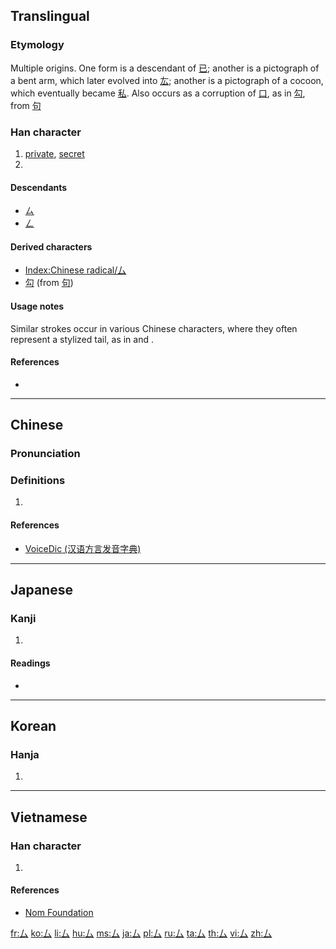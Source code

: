 {{character info/new}}
{{also|マ|ㇺ|ム|ﾑ|ㄙ|私}}
==Translingual==
{{stroke order|type=animate}}

===Etymology===
{{Han etyl}}
Multiple origins. One form is a descendant of [[已]]; another is a pictograph of a bent arm, which later evolved into [[厷]]; another is a pictograph of a cocoon, which eventually became [[私]]. Also occurs as a corruption of [[口]], as in [[勾]], from [[句]]

===Han character===
{{Han char|rn=28|rad=厶|as=00|sn=2|four=20730|canj=VI,XVI}}

# [[private]], [[secret]]
# {{mul-kangxi radical-def}}

====Descendants====
* [[ㄙ]]
* [[ㄥ]]

====Derived characters====
* [[Index:Chinese radical/厶]]
* [[勾]] (from [[句]]) {{qualifier|as corruption of [[口]]}}

====Usage notes====
Similar strokes occur in various Chinese characters, where they often represent a stylized tail, as in {{m|mul|离||beast|sc=Hani}} and {{m|mul|鬼||demon|sc=Hani}}.

====References====
* {{Han ref|kx=0163.200|dkj=03057|dj=0371.250|hdz=10383.090|uh=53B6|ud=21430}}

----

==Chinese==
{{zh-forms}}

===Pronunciation===
{{zh-pron
|m=sī,mǒu
|c=si1,mau5
|h=pfs=sṳ̂
|mn=su/mó͘
|mn-t=se1
|w=
|mc=y
|oc=y
|cat=a
}}

===Definitions===
{{zh-hanzi}}

# {{rfdef|zh}}

====References====
* [http://cn.voicedic.com/ VoiceDic (汉语方言发音字典)]

----

==Japanese==

===Kanji===
{{ja-kanji|grade=9|rs=厶00}}

# {{defn|lang=ja|sort=厶00}}

====Readings====
* {{ja-readings|on=[[し]] (shi), [[ぼう]] (bō), [[む]] (mu)|kun=[[ござる]] (gozaru)}}

----

==Korean==

===Hanja===
{{ko-hanja|hangeul=사|rv=sa|mr=sa}}

# {{defn|lang=ko|sort=厶00}}

----

==Vietnamese==

===Han character===
{{vi-hantu|[[khư]]|rs=厶00}}

# {{defn|lang=vi|sort=厶00}}

====References====
* [http://nomfoundation.org/common/nom_details.php?codepoint=53b6 Nom Foundation]

[[Category:CJKV radicals| ]]

[[fr:厶]]
[[ko:厶]]
[[li:厶]]
[[hu:厶]]
[[ms:厶]]
[[ja:厶]]
[[pl:厶]]
[[ru:厶]]
[[ta:厶]]
[[th:厶]]
[[vi:厶]]
[[zh:厶]]
